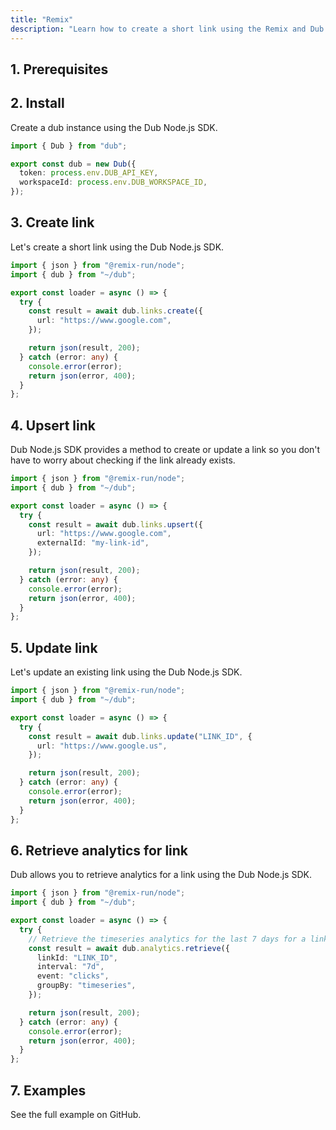 ```yaml
---
title: "Remix"
description: "Learn how to create a short link using the Remix and Dub Node.js SDK."
---
```



## 1. Prerequisites

<Prerequisites />

## 2. Install

<Install />

Create a dub instance using the Dub Node.js SDK.

```typescript dub.ts
import { Dub } from "dub";

export const dub = new Dub({
  token: process.env.DUB_API_KEY,
  workspaceId: process.env.DUB_WORKSPACE_ID,
});
```

## 3. Create link

Let's create a short link using the Dub Node.js SDK.

```typescript app/routes/create-link.ts
import { json } from "@remix-run/node";
import { dub } from "~/dub";

export const loader = async () => {
  try {
    const result = await dub.links.create({
      url: "https://www.google.com",
    });

    return json(result, 200);
  } catch (error: any) {
    console.error(error);
    return json(error, 400);
  }
};
```

## 4. Upsert link

Dub Node.js SDK provides a method to create or update a link so you don't have to worry about checking if the link already exists.

```typescript app/routes/upsert-link.ts
import { json } from "@remix-run/node";
import { dub } from "~/dub";

export const loader = async () => {
  try {
    const result = await dub.links.upsert({
      url: "https://www.google.com",
      externalId: "my-link-id",
    });

    return json(result, 200);
  } catch (error: any) {
    console.error(error);
    return json(error, 400);
  }
};
```

## 5. Update link

Let's update an existing link using the Dub Node.js SDK.

```typescript app/routes/update-link.ts
import { json } from "@remix-run/node";
import { dub } from "~/dub";

export const loader = async () => {
  try {
    const result = await dub.links.update("LINK_ID", {
      url: "https://www.google.us",
    });

    return json(result, 200);
  } catch (error: any) {
    console.error(error);
    return json(error, 400);
  }
};
```

## 6. Retrieve analytics for link

Dub allows you to retrieve analytics for a link using the Dub Node.js SDK.

```typescript app/routes/analytics.ts
import { json } from "@remix-run/node";
import { dub } from "~/dub";

export const loader = async () => {
  try {
    // Retrieve the timeseries analytics for the last 7 days for a link
    const result = await dub.analytics.retrieve({
      linkId: "LINK_ID",
      interval: "7d",
      event: "clicks",
      groupBy: "timeseries",
    });

    return json(result, 200);
  } catch (error: any) {
    console.error(error);
    return json(error, 400);
  }
};
```

## 7. Examples

<CardGroup cols={2}>
  <Card
    title="Remix Example"
    icon="arrow-up-right-from-square"
    href="https://github.com/dubinc/examples/tree/main/node/remix"
  >
    See the full example on GitHub.
  </Card>
</CardGroup>
